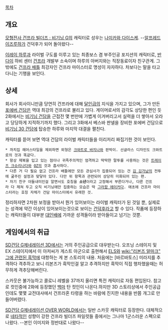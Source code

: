 [[목차]]

== 개요 ==
[[모형전사 건프라 빌더즈 : 비기닝 G]]의 캐릭터로 성우는 [[나미카와 다이스케]].
--[[알프레드 이즈루하]]가 건덕후가 되어 돌아왔다--

[[이레이 하루]]과 라이벌 구도를 이루고 있는 최종보스 겸 부주인공 포지션의 캐릭터로, [[반다이]] 하비 센터 [[건프라]] 개발부 소속이며 하루의 아버지와는 직장동료이자 친구관계. 그 밖에도 [[건프라 배틀]] 최강자인 건프라 마이스터로 명성이 자자하다. 차보다는 말을 타고 다니는 기행을 보인다.

== 상세 ==
회사가 회사이니만큼 당연히 건프라에 대해 [[달인]]급의 지식을 가지고 있으며, 그가 만든 [[포에버 건담]]은 역대 최강의 건프라로 불리고 있다. 게이머로서의 감각도 상당한 편인 듯 2화에서는 [[비기닝 건담]]을 근접전 몇 번만에 가볍게 이겨버리고서 실력을 더 쌓아서 오라고 당당하게 지적하기까지 했다. 그리고 3화에서 베스바 판넬을 장비한 포에버 건담으로 [[비기닝 30 건담]]에 탑승한 하루와 마지막 대결을 펼친다.

캐릭터를 뜯어 보면 역대 건담의 라이벌 캐릭터들을 이리저리 짜집기한 것이 보인다.
 * 까치집 헤어스타일을 제외하면 외형은 [[크와트로 바지나]]와 판박이. 선글라스 디자인도 크와트로의 것과 똑같다.
 * 항상 제복을 입고 있는 점이나 귀족주의적인 엄격하고 딱딱한 말투를 사용하는 것은 [[트레이즈 크슈리나다]]와 [[OZ]]의 것과 흡사하다.
 * 다른 거 다 필요 없고 건프라 배틀에만 모든 관심사가 집중되어 있는 건 [[김 깅가남]]의 전투에 굶주린 설정과 맞닿아 있다. 다만 위 항목과 관련되어 상당히 미화되어 있는 편.
 * 자기 친구 아들내미인걸 알면서도 호칭을 '''소년'''이라고 고정해서 부른다거나, 다른 건프라 다 제쳐 두고 오직 비기닝에만 집중하는 모습은 딱 [[그라함 에이커]]다. 애초에 건프라 마이스터라는 호칭 자체가 건담 마이스터에서 유래한 것.

정리하자면 2차원 보정을 받아서 뭔가 있어보이는 라이벌 캐릭터가 된 것일 뿐, 실제로는 성격에 약간 이상이 있어보이는것으로 보이는 [[건덕후]]라고 할 수 있다. 작품에 등장하는 캐릭터들이 대부분 [[대인배]]에 가까운 성격들이라 받아들이고 넘기는 것뿐.

== 게임에서의 취급 ==
[[SD건담 G제네레이션 3D]]에서는 거의 주인공급으로 대우받는다. 오프닝 스테이지 및 EX 스테이지에서 이 아저씨가 게스트 아군으로 출현해서 [[ELS]]와 [[wiki:"리본즈 알마크" 그에 관련된 흑막]]에 대항하는 게 본 스토리의 내용. 처음에는 [바르바토스] 미라지를 추격하다 격추하고 보니 리본즈가 흑막인걸 알고 추격하지만 흑막이 직접 행차했을때는 허무하게 격추당해버린다.

스카웃은 불가능하고 콜로니 레벨을 37까지 올리면 특전 캐릭터로 자동 편입된다. 참고로 컷인중에 2화에 등장했던 [[백마]] 탄 컷인이 나온다.하지만 3D 스토리상에서 주인공급인데도 몇몇 교전대사에서 건프라혼 타령을 하는 바람에 진지한 내용을 반쯤 개그로 만들어버렸다.

[[SD건담 G제네레이션 OVER WORLD]]에서는 일반 스카웃 캐릭터로 등장한다. 대체적으로 [[네타]]적인 성향이 강한 건프라 빌더즈 파일럿들 중에서는 그나마 1군스러운 스펙으로 나왔다. --본인 이미지와 정반대로 나왔다--
